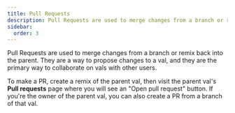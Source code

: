 ```yaml
---
title: Pull Requests
description: Pull Requests are used to merge changes from a branch or remix back into the parent
sidebar:
  order: 3
---
```


Pull Requests are used to merge changes from a branch or remix back into the parent. They are a way to propose changes to a val, and they are the primary way to collaborate on vals with other users.

To make a PR, create a remix of the parent val, then visit the parent val's **Pull requests** page where you will see an "Open pull request" button. If you're the owner of the parent val, you can also create a PR from a branch of that val.
